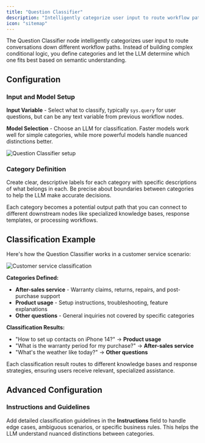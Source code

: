 ```yaml
---
title: "Question Classifier"
description: "Intelligently categorize user input to route workflow paths"
icon: "sitemap"
---
```


The Question Classifier node intelligently categorizes user input to route conversations down different workflow paths. Instead of building complex conditional logic, you define categories and let the LLM determine which one fits best based on semantic understanding.

## Configuration

### Input and Model Setup

**Input Variable** - Select what to classify, typically `sys.query` for user questions, but can be any text variable from previous workflow nodes.

**Model Selection** - Choose an LLM for classification. Faster models work well for simple categories, while more powerful models handle nuanced distinctions better.

<Frame caption="Question Classifier configuration interface">
  <img src="https://assets-docs.dify.ai/dify-enterprise-mintlify/en/guides/workflow/node/2f039c5ff3f095b0eed291101d9bff15.png" alt="Question Classifier setup" />
</Frame>

### Category Definition

Create clear, descriptive labels for each category with specific descriptions of what belongs in each. Be precise about boundaries between categories to help the LLM make accurate decisions.

Each category becomes a potential output path that you can connect to different downstream nodes like specialized knowledge bases, response templates, or processing workflows.

## Classification Example

Here's how the Question Classifier works in a customer service scenario:

<Frame caption="Customer service classification workflow">
  <img src="https://assets-docs.dify.ai/dify-enterprise-mintlify/en/guides/workflow/node/2f06ecce149c844c23be70a8fcff09bc.png" alt="Customer service classification" />
</Frame>

**Categories Defined:**
- **After-sales service** - Warranty claims, returns, repairs, and post-purchase support
- **Product usage** - Setup instructions, troubleshooting, feature explanations  
- **Other questions** - General inquiries not covered by specific categories

**Classification Results:**
- "How to set up contacts on iPhone 14?" → **Product usage**
- "What is the warranty period for my purchase?" → **After-sales service**  
- "What's the weather like today?" → **Other questions**

Each classification result routes to different knowledge bases and response strategies, ensuring users receive relevant, specialized assistance.

## Advanced Configuration

### Instructions and Guidelines

Add detailed classification guidelines in the **Instructions** field to handle edge cases, ambiguous scenarios, or specific business rules. This helps the LLM understand nuanced distinctions between categories.

